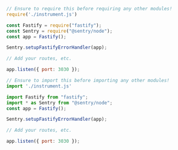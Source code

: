 ```javascript {tabTitle:CommonJS}
// Ensure to require this before requiring any other modules!
require('./instrument.js')

const Fastify = require("fastify");
const Sentry = require("@sentry/node");
const app = Fastify();

Sentry.setupFastifyErrorHandler(app);

// Add your routes, etc.

app.listen({ port: 3030 });
```

```javascript {tabTitle:ESM}
// Ensure to import this before importing any other modules!
import './instrument.js'

import Fastify from "fastify";
import * as Sentry from "@sentry/node";
const app = Fastify();

Sentry.setupFastifyErrorHandler(app);

// Add your routes, etc.

app.listen({ port: 3030 });
```
